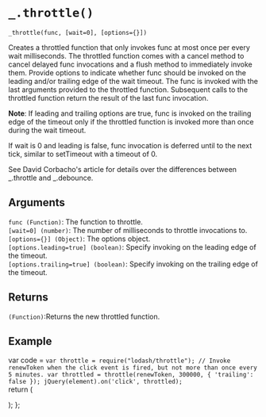 # `_.throttle()`

`_throttle(func, [wait=0], [options={}])`

Creates a throttled function that only invokes func at most once per every wait milliseconds. The throttled function comes with a cancel method to cancel delayed func invocations and a flush method to immediately invoke them. Provide options to indicate whether func should be invoked on the leading and/or trailing edge of the wait timeout. The func is invoked with the last arguments provided to the throttled function. Subsequent calls to the throttled function return the result of the last func invocation.

**Note**:  If leading and trailing options are true, func is invoked on the trailing edge of the timeout only if the throttled function is invoked more than once during the wait timeout.  

If wait is 0 and leading is false, func invocation is deferred until to the next tick, similar to setTimeout with a timeout of 0.

See David Corbacho's article for details over the differences between _.throttle and _.debounce.

## Arguments
`func (Function)`: The function to throttle.  
`[wait=0] (number)`: The number of milliseconds to throttle invocations to.  
`[options={}] (Object)`: The options object.  
`[options.leading=true] (boolean)`: Specify invoking on the leading edge of the timeout.  
`[options.trailing=true] (boolean)`: Specify invoking on the trailing edge of the timeout.  


## Returns
`(Function)`:Returns the new throttled function.

## Example


var code =  `var throttle = require("lodash/throttle");
// Invoke renewToken when the click event is fired, but not more than once every 5 minutes.
var throttled = throttle(renewToken, 300000, { 'trailing': false });
jQuery(element).on('click', throttled);
`   
  return (
    <div>
      <Embed source={code} />
    </div>
  );
};

<Demo/>




